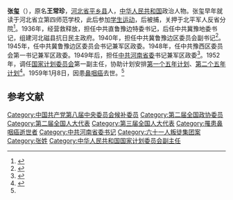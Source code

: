 {{Otheruses|張璽|other=同名或類似名的其它條目描述}}
'''张玺'''（{{bd|1912年||1959年|catIdx=}}），原名'''王常珍'''，[[河北省|河北省]][[平乡县|平乡县]]人，[[中华人民共和国|中华人民共和国]]政治人物。张玺早年就读于河北省立第四师范学校，此后参加[[学生运动|学生运动]]，后被捕，关押于北平军人反省分院<ref name=cpc>{{cite news|author=[[薄一波|薄一波]]、[[王从吾|王从吾]]、[[段君毅|段君毅]]、[[韩哲一|韩哲一]]|title=一片丹心献人民――忆战友张玺同志|url=http://cpc.people.com.cn/GB/67481/77196/77202/5293409.html|accessdate=2012-02-19|newspaper=人民网|archive-date=2014-10-21|archive-url=https://web.archive.org/web/20141021085119/http://cpc.people.com.cn/GB/67481/77196/77202/5293409.html|dead-url=no}}</ref>。1936年，经营救释放，担任中共直鲁豫边特委书记，后任中共冀豫地委书记，组建河北磁县抗日民主政府。1940年，担任中共冀鲁豫边区委员会副书记<ref>{{cite book|author=中共冀鲁豫边区党史工作组. 办公室|title=《中共冀鲁豫边区党史资料选编》第四辑|year=1992年|publisher=山东大学出版社|pages=46页}}</ref>。1945年，任中共冀鲁豫边区委员会书记兼军区政委。1948年，任中共豫西区委员会第一书记兼军区政委。1949年后，担任[[中共河南省委|中共河南省委]]书记兼军区政委<ref>{{cite book|author=当代中国丛书编辑部|title=《当代中国的河南》|year=1990年|publisher=中国社会科学出版社|isbn=9787500406679|pages=4页}}</ref>。1952年，调任[[国家计划委员会|国家计划委员会]]第一副主任，协助计划安排[[第一个五年计划_(中国)|第一个五年计划]]、[[第二个五年计划_(中国)|第二个五年计划]]<ref>{{cite book|author=曹应旺|title=《开国财头陈云》|year=2005年|publisher=上海人民出版社|isbn=9787208056411|pages=102页}}</ref>。1959年1月8日，因患[[鼻咽癌|鼻咽癌]]去世。<ref name=cpc/>

==参考文献==
{{reflist}}

{{中国政治人物小作品}}
{{中华人民共和国河南省正职领导人}}
{{DEFAULTSORT:Zhang张}}
[[Category:中国共产党第八届中央委员会候补委员|Category:中国共产党第八届中央委员会候补委员]]
[[Category:第二届全国政协委员|Category:第二届全国政协委员]]
[[Category:第二届全国人大代表|Category:第二届全国人大代表]]
[[Category:第三届全国人大代表|Category:第三届全国人大代表]]
[[Category:罹患鼻咽癌逝世者|Category:罹患鼻咽癌逝世者]]
[[Category:中共河南省委书记|Category:中共河南省委书记]]
[[Category:六十一人叛徒集团案|Category:六十一人叛徒集团案]]
[[Category:张姓|Category:张姓]]
[[Category:中华人民共和国国家计划委员会副主任|Category:中华人民共和国国家计划委员会副主任]]